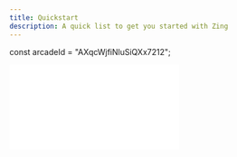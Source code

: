 ```yaml
---
title: Quickstart
description: A quick list to get you started with Zing
---
```


const arcadeId = "AXqcWjfiNluSiQXx7212";

<div style={{ position: "relative", paddingBottom: "calc(48.096632503660324% + 41px)", height: 0 }}>
  <iframe src={`https://demo.arcade.software/${arcadeId}?embed`} frameBorder={0} loading="lazy" allowFullScreen style={{ position: "absolute", top: 0, left: 0, width: "100%", height: "100%" }} />
</div>

## Checklist

Here are some important steps for you to set up your account and get started.

- **Log in** - Log in to the Console with your credentials.

<Note>If you don't have an account and would like to get access, request for it [here](https://tally.so/r/mKpkWV).</Note>

- **Update your webhook** - Update your live webhook URL so you can receive and process event updates in real time.
- **Copy your widget link** - Copy your link from the Console and share it with users to connect dummy accounts in sandbox mode and real accounts in development mode.
- **Access your API Keys** - You will need your keys to make requests to fetch data on the accounts that you have connected in any environment.
- **Make your first request** - Make your first request in the sandbox mode to fetch test data and then move to the development environment to fetch real data and complete your integration.
- **Request to go live** - When you are done integrating and testing, head to the [Environments](https://console.zingfi.co/environments) tab and request to go live.
